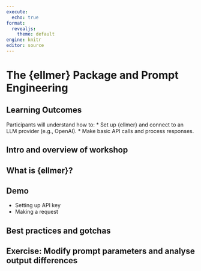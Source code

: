 ```yaml
---
execute:
  echo: true
format:
  revealjs: 
    theme: default
engine: knitr
editor: source
---
```


# The {ellmer} Package and Prompt Engineering {#ellmer}

## Learning Outcomes

Participants will understand how to:
* Set up {ellmer} and connect to an LLM provider (e.g., OpenAI).
* Make basic API calls and process responses.

## Intro and overview of workshop

## What is {ellmer}?

## Demo
* Setting up API key
* Making a request

## Best practices and gotchas

## Exercise: Modify prompt parameters and analyse output differences
